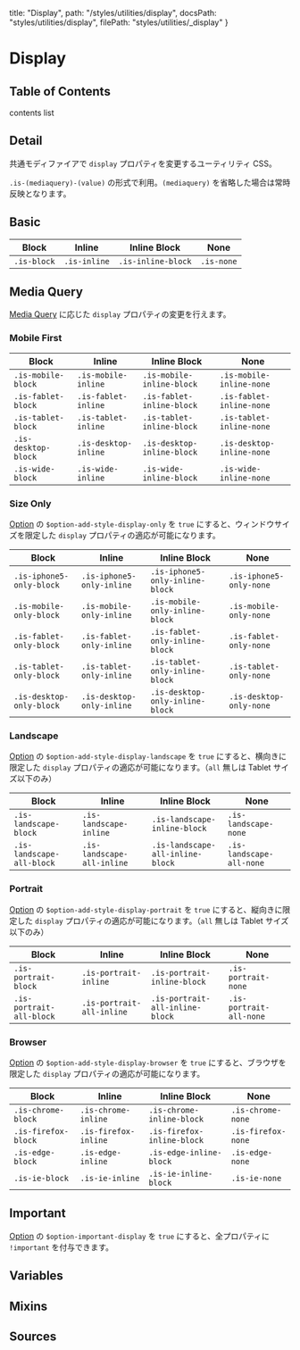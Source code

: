   title: "Display",
  path: "/styles/utilities/display",
  docsPath: "styles/utilities/display",
  filePath: "styles/utilities/_display"
}


# Display

## Table of Contents

contents list

## Detail

共通モディファイアで `display` プロパティを変更するユーティリティ CSS。

`.is-(mediaquery)-(value)` の形式で利用。`(mediaquery)` を省略した場合は常時反映となります。

## Basic

| Block       | Inline       | Inline Block       | None       |
| ----------- | ------------ | ------------------ | ---------- |
| `.is-block` | `.is-inline` | `.is-inline-block` | `.is-none` |

## Media Query

[Media Query](/configs/mixins/mediaquery) に応じた `display` プロパティの変更を行えます。

### Mobile First

| Block               | Inline               | Inline Block               | None                      |
| ------------------- | -------------------- | -------------------------- | ------------------------- |
| `.is-mobile-block`  | `.is-mobile-inline`  | `.is-mobile-inline-block`  | `.is-mobile-inline-none`  |
| `.is-fablet-block`  | `.is-fablet-inline`  | `.is-fablet-inline-block`  | `.is-fablet-inline-none`  |
| `.is-tablet-block`  | `.is-tablet-inline`  | `.is-tablet-inline-block`  | `.is-tablet-inline-none`  |
| `.is-desktop-block` | `.is-desktop-inline` | `.is-desktop-inline-block` | `.is-desktop-inline-none` |
| `.is-wide-block`    | `.is-wide-inline`    | `.is-wide-inline-block`    | `.is-wide-inline-none`    |

### Size Only

[Option](/configs/variables/option#option-add-style-xxxx) の `$option-add-style-display-only` を `true` にすると、ウィンドウサイズを限定した `display` プロパティの適応が可能になります。

| Block                    | Inline                    | Inline Block                    | None                    |
| ------------------------ | ------------------------- | ------------------------------- | ----------------------- |
| `.is-iphone5-only-block` | `.is-iphone5-only-inline` | `.is-iphone5-only-inline-block` | `.is-iphone5-only-none` |
| `.is-mobile-only-block`  | `.is-mobile-only-inline`  | `.is-mobile-only-inline-block`  | `.is-mobile-only-none`  |
| `.is-fablet-only-block`  | `.is-fablet-only-inline`  | `.is-fablet-only-inline-block`  | `.is-fablet-only-none`  |
| `.is-tablet-only-block`  | `.is-tablet-only-inline`  | `.is-tablet-only-inline-block`  | `.is-tablet-only-none`  |
| `.is-desktop-only-block` | `.is-desktop-only-inline` | `.is-desktop-only-inline-block` | `.is-desktop-only-none` |

### Landscape

[Option](/configs/variables/option#option-add-style-xxxx) の `$option-add-style-display-landscape` を `true` にすると、横向きに限定した `display` プロパティの適応が可能になります。（`all` 無しは Tablet サイズ以下のみ）

| Block                     | Inline                     | Inline Block                     | None                     |
| ------------------------- | -------------------------- | -------------------------------- | ------------------------ |
| `.is-landscape-block`     | `.is-landscape-inline`     | `.is-landscape-inline-block`     | `.is-landscape-none`     |
| `.is-landscape-all-block` | `.is-landscape-all-inline` | `.is-landscape-all-inline-block` | `.is-landscape-all-none` |

### Portrait

[Option](/configs/variables/option#option-add-style-xxxx) の `$option-add-style-display-portrait` を `true` にすると、縦向きに限定した `display` プロパティの適応が可能になります。（`all` 無しは Tablet サイズ以下のみ）

| Block                    | Inline                    | Inline Block                    | None                    |
| ------------------------ | ------------------------- | ------------------------------- | ----------------------- |
| `.is-portrait-block`     | `.is-portrait-inline`     | `.is-portrait-inline-block`     | `.is-portrait-none`     |
| `.is-portrait-all-block` | `.is-portrait-all-inline` | `.is-portrait-all-inline-block` | `.is-portrait-all-none` |

### Browser

[Option](/configs/variables/option#option-add-style-xxxx) の `$option-add-style-display-browser` を `true` にすると、ブラウザを限定した `display` プロパティの適応が可能になります。

| Block               | Inline               | Inline Block               | None               |
| ------------------- | -------------------- | -------------------------- | ------------------ |
| `.is-chrome-block`  | `.is-chrome-inline`  | `.is-chrome-inline-block`  | `.is-chrome-none`  |
| `.is-firefox-block` | `.is-firefox-inline` | `.is-firefox-inline-block` | `.is-firefox-none` |
| `.is-edge-block`    | `.is-edge-inline`    | `.is-edge-inline-block`    | `.is-edge-none`    |
| `.is-ie-block`      | `.is-ie-inline`      | `.is-ie-inline-block`      | `.is-ie-none`      |

## Important

[Option](/configs/variables/option#option-important-xxxx) の `$option-important-display` を `true` にすると、全プロパティに `!important` を付与できます。

## Variables

<PreviewVariablesSingle filePath={meta.filePath} viewCompiled={false} />

## Mixins

<PreviewMixins filePath={meta.filePath} />

## Sources

<PreviewSources
  title={meta.title}
  docsPath={meta.docsPath}
  scssPath={meta.filePath}
/>
